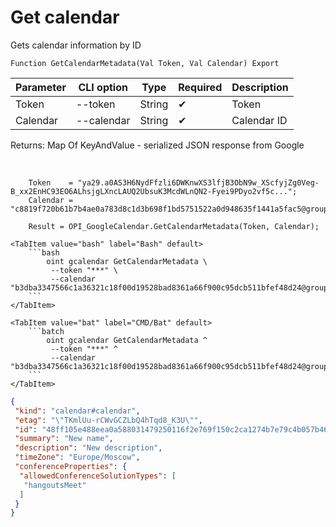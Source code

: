 ﻿---
sidebar_position: 2
description: Get calendar and other functions to work with Google Calendar in the Open Integration Package, a free open-source integration library for 1C:Enterprise 8, OneScript and CLI
keywords: [1C, 1С, 1С:Enterprise, 1С:Enterprise 8.3, API, Integration, Services, Exchange, OneScript, CLI, Google Calendar]
---


# Get calendar
 Gets calendar information by ID



`Function GetCalendarMetadata(Val Token, Val Calendar) Export`

  | Parameter | CLI option | Type | Required | Description |
  |-|-|-|-|-|
  | Token | --token | String | &#x2714; | Token |
  | Calendar | --calendar | String | &#x2714; | Calendar ID |

  
  Returns:  Map Of KeyAndValue - serialized JSON response from Google

<br/>




```bsl title="1C:Enterprise/OneScript code example"
    Token    = "ya29.a0AS3H6NydFfzli6DWKnwXS3lfjB3ObN9w_XScfyjZg0Veg-B_xx2EnHC93EO6ALhsjgLXncLAUQ2UbsuK3McdWLnQN2-Fyei9PDyo2vf5c...";
    Calendar = "c8819f720b61b7b4ae0a783d8c1d3b698f1bd5751522a0d948635f1441a5fac5@group.calendar.google.com";

    Result = OPI_GoogleCalendar.GetCalendarMetadata(Token, Calendar);
```
 

 <Tabs>
  
    <TabItem value="bash" label="Bash" default>
        ```bash
            oint gcalendar GetCalendarMetadata \
             --token "***" \
             --calendar "b3dba3347566c1a36321c18f00d19528bad8361a66f900c95dcb511bfef48d24@group.calendar.google.com"
        ```
    </TabItem>
  
    <TabItem value="bat" label="CMD/Bat" default>
        ```batch
            oint gcalendar GetCalendarMetadata ^
             --token "***" ^
             --calendar "b3dba3347566c1a36321c18f00d19528bad8361a66f900c95dcb511bfef48d24@group.calendar.google.com"
        ```
    </TabItem>
</Tabs>


```json title="Result"
{
 "kind": "calendar#calendar",
 "etag": "\"TKmlUu-rCWvGCZLbQ4hTqd8_K3U\"",
 "id": "48ff105e488eea0a588031479250116f2e769f150c2ca1274b7e79c4b057b46b@group.calendar.google.com",
 "summary": "New name",
 "description": "New description",
 "timeZone": "Europe/Moscow",
 "conferenceProperties": {
  "allowedConferenceSolutionTypes": [
   "hangoutsMeet"
  ]
 }
}
```
